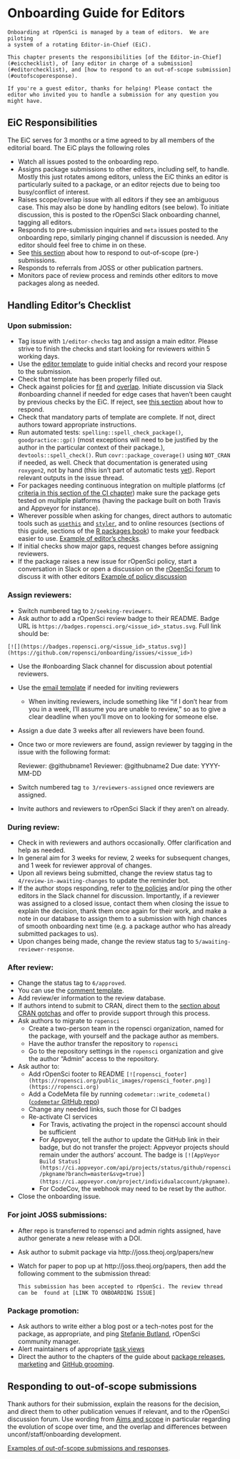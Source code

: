 # Onboarding Guide for Editors

```block
Onboarding at rOpenSci is managed by a team of editors.  We are piloting
a system of a rotating Editor-in-Chief (EiC).

This chapter presents the responsibilities [of the Editor-in-Chief](#eicchecklist), of [any editor in charge of a submission](#editorchecklist), and [how to respond to an out-of-scope submission](#outofscoperesponse).

If you're a guest editor, thanks for helping! Please contact the editor who invited you to handle a submission for any question you might have.
```

## EiC Responsibilities {#eicchecklist}

The EiC serves for 3 months or a time agreed to by all members of the editorial
board. The EiC plays the following roles

- Watch all issues posted to the onboarding repo.
-  Assigns package submissions to other editors, including self, to handle. Mostly this just rotates among editors, unless the EiC thinks an editor is particularly suited to a package, or an editor rejects due to being too busy/conflict of interest.
- Raises scope/overlap issue with all editors if they see an ambiguous case.  This may also be done by handling editors (see below). To initiate discussion, this is posted to the rOpenSci Slack onboarding channel, tagging all editors.
 - Responds to pre-submission inquiries and `meta` issues posted to the onboarding repo, similarly pinging channel if discussion is needed. Any editor should feel free to chime in on these.
 - See [this section](#outofscoperesponse) about how to respond to out-of-scope (pre-) submissions.
 - Responds to referrals from JOSS or other publication partners.
 - Monitors pace of review process and reminds other editors to move packages along as needed.
 

## Handling Editor's Checklist {#editorchecklist}

### Upon submission:

-   Tag issue with `1/editor-checks` tag and assign a main editor. Please strive to finish the checks and start looking for reviewers within 5 working days.
-   Use the [editor template](#editortemplate) to guide initial checks and record your respose to the submission.
-   Check that template has been properly filled out.
-   Check against policies for [fit](#aims-and-scope) and [overlap](#overlap).
    Initiate discussion via Slack #onboarding channel if needed for edge cases that haven't been caught by previous checks by the EiC.
    If reject, see [this section](#outofscoperesponse) about how to respond.
-   Check that mandatory parts of template are complete.  If not, direct authors toward appropriate instructions.
-   Run automated tests: `spelling::spell_check_package()`, `goodpractice::gp()` (most exceptions will need to be justified by the author in the particular context of their package.), `devtools::spell_check()`. Run `covr::package_coverage()` using `NOT_CRAN` if needed, as well. Check that documentation is generated using `roxygen2`, not by hand (this isn't part of automatic tests [yet](https://github.com/MangoTheCat/goodpractice/issues/116)). Report relevant outputs in the issue thread.
-   For packages needing continuous integration on multiple platforms (cf [criteria in this section of the CI chapter](#whichci)) make sure the package gets tested on multiple platforms (having the package built on both Travis and Appveyor for instance).
-   Wherever possible when asking for changes, direct authors to automatic tools such as [`usethis`](http://usethis.r-lib.org/) and [`styler`](http://styler.r-lib.org/), and to online resources (sections of this guide, sections of the [R packages book](http://r-pkgs.had.co.nz/)) to make your feedback easier to use. [Example of editor's checks](https://github.com/ropensci/onboarding/issues/207#issuecomment-379909739).
-   If initial checks show major gaps, request changes before assigning reviewers.
-   If the package raises a new issue for rOpenSci policy, start a conversation in Slack or open a discussion on the [rOpenSci forum](https://discuss.ropensci.org/) to discuss it with other editors [Example of policy discussion](https://discuss.ropensci.org/t/overlap-policy-for-package-onboarding/368)
    
### Assign reviewers:

-   Switch numbered tag to `2/seeking-reviewers`.
-   Ask author to add a rOpenSci review badge to their README. Badge URL is `https://badges.ropensci.org/<issue_id>_status.svg`. Full link should be:

```
[![](https://badges.ropensci.org/<issue_id>_status.svg)](https://github.com/ropensci/onboarding/issues/<issue_id>)
```

-   Use the #onboarding Slack channel for discussion about potential reviewers.
-   Use the [email template](#reviewrequesttemplate) if needed for inviting reviewers
    -   When inviting reviewers, include something like "if I don't hear from you in a week, I'll assume you are unable to review," so as to give a clear deadline when you'll move on to looking for someone else.
-   Assign a due date 3 weeks after all reviewers have been found.
-   Once two or more reviewers are found, assign reviewer by tagging in the issue with the following format:
   
      Reviewer: @githubname1 
      Reviewer: @githubname2
      Due date: YYYY-MM-DD

-   Switch numbered tag `to 3/reviewers-assigned` once reviewers are assigned.
-   Invite authors and reviewers to rOpenSci Slack if they aren't on already.

### During review:

-   Check in with reviewers and authors occasionally. Offer clarification and help as needed.
-   In general aim for 3 weeks for review, 2 weeks for
    subsequent changes, and 1 week for reviewer approval of changes.
-   Upon all reviews being submitted, change the review status tag to
    `4/review-in-awaiting-changes` to update the reminder bot.
- If the author stops responding, refer to [the policies](#package-submission) and/or ping the other editors in the Slack channel for discussion. Importantly, if a reviewer was assigned to a closed issue, contact them when closing the issue to explain the decision, thank them once again for their work, and make a note in our database to assign them to a submission with high chances of smooth onboarding next time (e.g. a package author who has already submitted packages to us).
-   Upon changes being made, change the review status tag to `5/awaiting-reviewer-response`.
    
### After review:

-  Change the status tag to `6/approved`.
-  You can use the [comment template](#approvaltemplate).
-   Add review/er information to the review database.
-   If authors intend to submit to CRAN, direct them to the [section about CRAN gotchas](#crangotchas) and offer to provide support through this process.
-   Ask authors to migrate to `ropensci`
    -   Create a two-person team in the ropensci organization, named for the package, with yourself and the package author as members.
    -   Have the author transfer the repository to `ropensci`
    -   Go to the repository settings in the `ropensci` organization and give the author "Admin" access to the repository. 
-   Ask author to:
    -   Add rOpenSci footer to README `[![ropensci_footer](https://ropensci.org/public_images/ropensci_footer.png)](https://ropensci.org)`
    -   Add a CodeMeta file by running `codemetar::write_codemeta()` ([`codemetar` GitHub repo](https://github.com/ropensci/codemetar))
    -   Change any needed links, such those for CI badges
    -   Re-activate CI services
        -  For Travis, activating the project in the ropensci account should be sufficient
        -  For Appveyor, tell the author to update the GitHub link in their badge, but do not transfer the project: Appveyor projects should remain under the authors' account. The badge is `[![AppVeyor Build Status](https://ci.appveyor.com/api/projects/status/github/ropensci/pkgname?branch=master&svg=true)](https://ci.appveyor.com/project/individualaccount/pkgname)`.
        -  For CodeCov, the webhook may need to be reset by the author.
-   Close the onboarding issue. 

### For joint JOSS submissions:

-  After repo is transferred to ropensci and admin rights assigned, have author generate
   a new release with a DOI.
-  Ask author to submit package via http://joss.theoj.org/papers/new
-  Watch for paper to pop up at http://joss.theoj.org/papers, then
   add the following comment to the submission thread:
   
   `This submission has been accepted to rOpenSci. The review thread can be
    found at [LINK TO ONBOARDING ISSUE]`

### Package promotion:

-  Ask authors to write either a blog post or a tech-notes post for the package, as appropriate, and ping [Stefanie Butland](https://github.com/stefaniebutland), rOpenSci community manager.
-   Alert maintainers of appropriate [task views](https://github.com/search?utf8=%E2%9C%93&q=user%3Aropensci+%22task+view%22&type=Repositories&ref=searchresults)
-   Direct the author to the chapters of the guide about [package releases](#releases), [marketing](#marketing) and [GitHub grooming](#grooming).


## Responding to out-of-scope submissions {#outofscoperesponse}

Thank authors for their submission, explain the reasons for the decision, and direct them to other publication venues if relevant, and to the rOpenSci discussion forum. Use wording from [Aims and scope](#aims-and-scope) in particular regarding the evolution of scope over time, and the overlap and differences between unconf/staff/onboarding development.

[Examples of out-of-scope submissions and responses](https://github.com/ropensci/onboarding/issues?q=is%3Aissue+is%3Aclosed+label%3Aout-of-scope).

